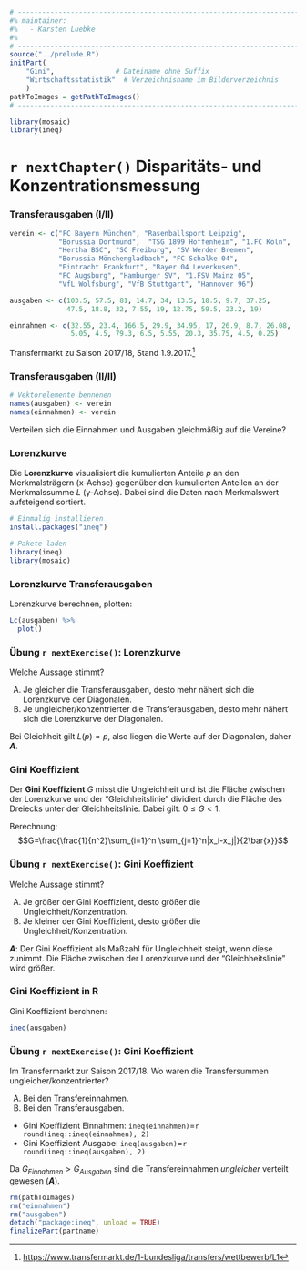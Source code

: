 ```r
# ---------------------------------------------------------------------------
#% maintainer:
#%   - Karsten Luebke
#%
# ---------------------------------------------------------------------------
source("../prelude.R")
initPart(
    "Gini",               # Dateiname ohne Suffix
    "Wirtschaftsstatistik"  # Verzeichnisname im Bilderverzeichnis 
    )
pathToImages = getPathToImages()
# ---------------------------------------------------------------------------

library(mosaic)
library(ineq)
```

# `r nextChapter()` Disparitäts- und Konzentrationsmessung

### Transferausgaben (I/II)

```r
verein <- c("FC Bayern München", "Rasenballsport Leipzig", 
            "Borussia Dortmund",  "TSG 1899 Hoffenheim", "1.FC Köln", 
            "Hertha BSC", "SC Freiburg", "SV Werder Bremen", 
            "Borussia Mönchengladbach", "FC Schalke 04", 
            "Eintracht Frankfurt", "Bayer 04 Leverkusen", 
            "FC Augsburg", "Hamburger SV", "1.FSV Mainz 05", 
            "VfL Wolfsburg", "VfB Stuttgart", "Hannover 96")

ausgaben <- c(103.5, 57.5, 81, 14.7, 34, 13.5, 18.5, 9.7, 37.25,
              47.5, 18.8, 32, 7.55, 19, 12.75, 59.5, 23.2, 19)

einnahmen <- c(32.55, 23.4, 166.5, 29.9, 34.95, 17, 26.9, 8.7, 26.08,
               5.05, 4.5, 79.3, 6.5, 5.55, 20.3, 35.75, 4.5, 0.25)
```

Transfermarkt zu Saison 2017/18, Stand 1.9.2017.^[[https://www.transfermarkt.de/1-bundesliga/transfers/wettbewerb/L1](https://www.transfermarkt.de/1-bundesliga/transfers/wettbewerb/L1)]


### Transferausgaben (II/II)

```r
# Vektorelemente bennenen
names(ausgaben) <- verein
names(einnahmen) <- verein
```

Verteilen sich die Einnahmen und Ausgaben gleichmäßig auf die Vereine?


### Lorenzkurve

Die **Lorenzkurve** visualisiert die kumulierten Anteile $p$ an den Merkmalsträgern (x-Achse) gegenüber den kumulierten Anteilen an der Merkmalssumme $L$ (y-Achse). Dabei sind die Daten nach Merkmalswert aufsteigend sortiert.

```r
# Einmalig installieren
install.packages("ineq")
```

```r
# Pakete laden
library(ineq)
library(mosaic)
```


### Lorenzkurve Transferausgaben

Lorenzkurve berechnen, plotten:

```r
Lc(ausgaben) %>%
  plot()
```


### Übung `r nextExercise()`: Lorenzkurve {.exercise type=A-B answer=A}

Welche Aussage stimmt?

A.  Je gleicher die Transferausgaben, desto mehr nähert sich die Lorenzkurve der Diagonalen.
B.  Je ungleicher/konzentrierter die Transferausgaben, desto mehr nähert sich die Lorenzkurve der Diagonalen.

<div class="notes">
Bei Gleichheit gilt $L(p)=p$, also liegen die Werte auf der Diagonalen, daher ***A***.
</div>


### Gini Koeffizient

Der **Gini Koeffizient** $G$ misst die Ungleichheit und ist die Fläche zwischen der Lorenzkurve und der "Gleichheitslinie" dividiert durch die Fläche des Dreiecks unter der Gleichheitslinie. Dabei gilt: $0\leq G<1$.

Berechnung: 
$$G=\frac{\frac{1}{n^2}\sum_{i=1}^n \sum_{j=1}^n|x_i-x_j|}{2\bar{x}}$$


### Übung `r nextExercise()`: Gini Koeffizient {.exercise type=A-B answer=A}

Welche Aussage stimmt?

A.  Je größer der Gini Koeffizient, desto größer die Ungleichheit/Konzentration.
B.  Je kleiner der Gini Koeffizient, desto größer die Ungleichheit/Konzentration.

<div class="notes">
***A***: Der Gini Koeffizient als Maßzahl für Ungleichheit steigt, wenn diese zunimmt. Die Fläche zwischen der Lorenzkurve und der "Gleichheitslinie" wird größer.
</div>


### Gini Koeffizient in R

Gini Koeffizient berchnen:

```r
ineq(ausgaben)
```


### Übung `r nextExercise()`: Gini Koeffizient {.exercise type=A-B answer=A}

Im Transfermarkt zur Saison 2017/18. Wo waren die Transfersummen ungleicher/konzentrierter?

A.  Bei den Transfereinnahmen. 
B.  Bei den Transferausgaben.

<div class="notes">
- Gini Koeffizient Einnahmen: `ineq(einnahmen)`=`r round(ineq::ineq(einnahmen), 2)`
- Gini Koeffizient Ausgabe: `ineq(ausgaben)`=`r round(ineq::ineq(ausgaben), 2)`

Da $G_{Einnahmen}>G_{Ausgaben}$ sind die Transfereinnahmen *ungleicher* verteilt gewesen (***A***).
</div>

```r
rm(pathToImages)
rm("einnahmen")
rm("ausgaben")
detach("package:ineq", unload = TRUE)
finalizePart(partname)
```